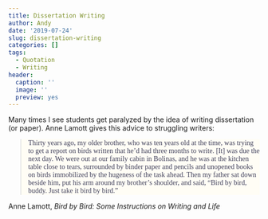 ```yaml
---
title: Dissertation Writing
author: Andy
date: '2019-07-24'
slug: dissertation-writing
categories: []
tags:
  - Quotation
  - Writing
header:
  caption: ''
  image: ''
  preview: yes
---
```



<link href="https://fonts.googleapis.com/css?family=Special+Elite&display=swap" rel="stylesheet"> 

Many times I see students get paralyzed by the idea of writing  dissertation (or paper). Anne Lamott gives this advice to struggling writers: 


<blockquote style = "font-family: 'Special Elite'; background: #fffdf5; color: #3f3f5a;">Thirty years ago, my older brother, who was ten years old at the time, was trying to get a report on birds written that he'd had three months to write. [It] was due the next day. We were out at our family cabin in Bolinas, and he was at the kitchen table close to tears, surrounded by binder paper and pencils and unopened books on birds immobilized by the hugeness of the task ahead. Then my father sat down beside him, put his arm around my brother's shoulder, and said, "Bird by bird, buddy. Just take it bird by bird."</blockquote>
<cite style="font-style: normal;">Anne Lamott, *Bird by Bird: Some Instructions on Writing and Life*</cite>

<br /><br />